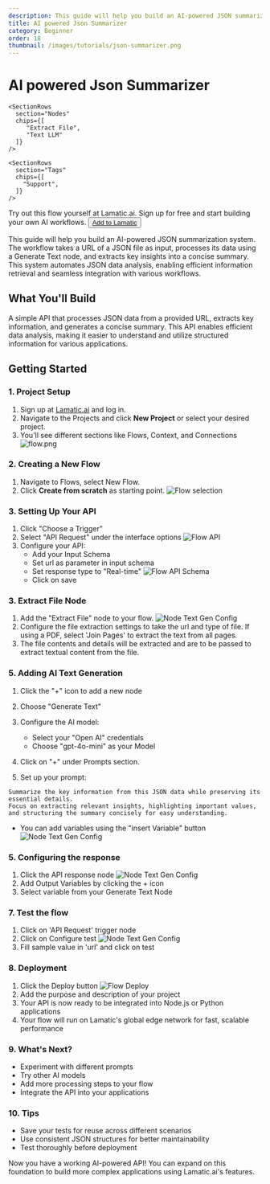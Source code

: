 ```yaml
---
description: This guide will help you build an AI-powered JSON summarization system. The workflow takes a URL of a JSON file as input, processes the data using a Generate Text node, and produces a concise summary of the key information. This automation enables efficient data analysis, making it easier to extract insights and understand complex JSON structures.
title: AI powered Json Summarizer
category: Beginner
order: 18
thumbnail: /images/tutorials/json-summarizer.png
---
```


# AI powered Json Summarizer

<div className="grid md:grid-cols-1 gap-2 mb-8">
  <div className="">
    <SectionRows 
      section="Difficulty Level" 
      chips={["Beginner"]} 
    />
    
    <SectionRows 
      section="Nodes" 
      chips={[
         "Extract File",
         "Text LLM"
      ]} 
    />
    
    <SectionRows 
      section="Tags" 
      chips={[
        "Support",
      ]} 
    />
  </div>
</div>


<div className="mt-4 mb-4">
  <Callout>
  Try out this flow yourself at Lamatic.ai. Sign up for free and start building your own AI workflows.
  <Button variant="destructive" className="mt-3" href="https://studio.lamatic.ai/_?templateSlug=json-summariser" size="sm" asChild>
    <a href="https://studio.lamatic.ai/_?templateSlug=json-summariser" target="_blank">Add to Lamatic</a>
  </Button>
</Callout>
</div>

This guide will help you build an AI-powered JSON summarization system. The workflow takes a URL of a JSON file as input, processes its data using a Generate Text node, and extracts key insights into a concise summary. This system automates JSON data analysis, enabling efficient information retrieval and seamless integration with various workflows.

## What You'll Build

A simple API that processes JSON data from a provided URL, extracts key information, and generates a concise summary. This API enables efficient data analysis, making it easier to understand and utilize structured information for various applications.

## Getting Started

### 1. Project Setup

1. Sign up at [Lamatic.ai](https://lamatic.ai/) and log in.
1. Navigate to the Projects and click **New Project** or select your desired project.
1. You'll see different sections like Flows, Context, and Connections
   ![flow.png](./img/ai-review-responder/flow.png)

### 2. Creating a New Flow

1. Navigate to Flows, select New Flow.
2. Click **Create from scratch** as starting point.
   ![Flow selection](./img/ai-review-responder/flow-start.png)

### 3. Setting Up Your API

1. Click "Choose a Trigger"
2. Select "API Request" under the interface options
   ![Flow API](./img/ai-review-responder/flow-step2.png)
3. Configure your API:
   - Add your Input Schema
   - Set url as parameter in input schema
   - Set response type to "Real-time"
     ![Flow API Schema](./img/ai-resume-parser/resume-json-str.png)
   - Click on save

### 3. Extract File Node
1. Add the "Extract File" node to your flow.
  ![Node Text Gen Config](./img/ai-resume-parser/extract-from-file.png)
2. Configure the file extraction settings to take the url and type of file. If using a PDF, select 'Join Pages' to extract the text from all pages.
3. The file contents and details will be extracted and are to be passed to extract textual content from the file.

### 5. Adding AI Text Generation

1. Click the "+" icon to add a new node
2. Choose "Generate Text"
 
3. Configure the AI model:
   - Select your "Open AI" credentials
   - Choose "gpt-4o-mini" as your Model
4. Click on "+" under Prompts section.
5. Set up your prompt:
```
Summarize the key information from this JSON data while preserving its essential details.
Focus on extracting relevant insights, highlighting important values, and structuring the summary concisely for easy understanding.
```

- You can add variables using the "insert Variable" button
  ![Node Text Gen Config](./img/json-summarizer/text-gen-node1.png)
### 5. Configuring the response

1. Click the API response node
   ![Node Text Gen Config](./img/json-summarizer/api-response-node.png)
2. Add Output Variables by clicking the + icon
3. Select variable from your Generate Text Node

### 7. Test the flow

1. Click on 'API Request' trigger node
2. Click on Configure test
   ![Node Text Gen Config](./img/ai-resume-parser/testing.png)
3. Fill sample value in 'url' and click on test

### 8. Deployment

1. Click the Deploy button
   ![Flow Deploy](./img/ai-review-responder/deploy.png)
2. Add the purpose and description of your project
3. Your API is now ready to be integrated into Node.js or Python applications
4. Your flow will run on Lamatic's global edge network for fast, scalable performance

### 9. What's Next?

- Experiment with different prompts
- Try other AI models
- Add more processing steps to your flow
- Integrate the API into your applications

### 10. Tips

- Save your tests for reuse across different scenarios
- Use consistent JSON structures for better maintainability
- Test thoroughly before deployment

Now you have a working AI-powered API! You can expand on this foundation to build more complex applications using Lamatic.ai's features.
